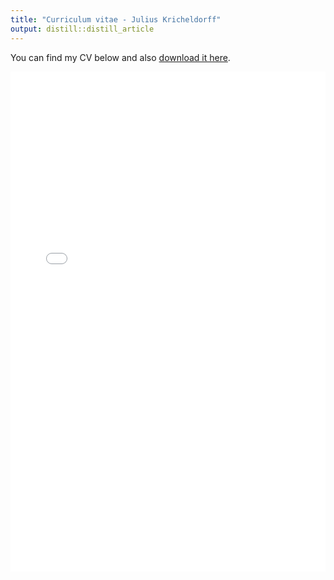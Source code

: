 ```yaml
---
title: "Curriculum vitae - Julius Kricheldorff"
output: distill::distill_article
---
```



You can find my CV below and also [download it here](files/cv.pdf).

<embed src="files/cv.pdf" width="100%" height="800px" type="application/pdf">
